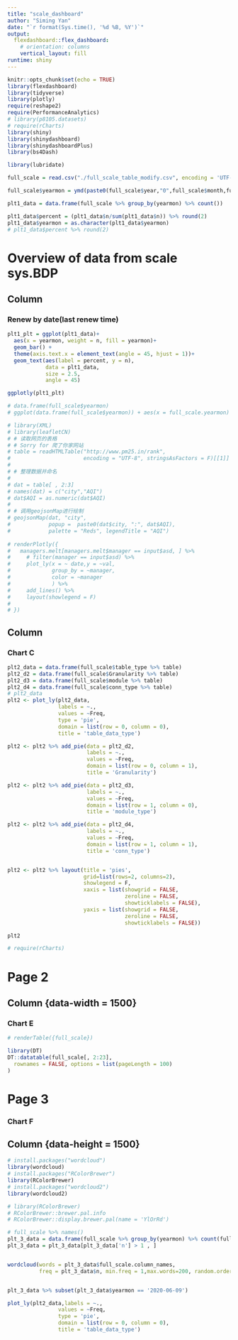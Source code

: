 ```yaml
---
title: "scale_dashboard"
author: "Siming Yan"
date: "`r format(Sys.time(), '%d %B, %Y')`"
output: 
  flexdashboard::flex_dashboard:
    # orientation: columns
    vertical_layout: fill
runtime: shiny
---
```


```r
knitr::opts_chunk$set(echo = TRUE)
library(flexdashboard)
library(tidyverse)
library(plotly)
require(reshape2)
require(PerformanceAnalytics)
# library(p8105.datasets)
# require(rCharts)
library(shiny)
library(shinydashboard)
library(shinydashboardPlus)
library(bs4Dash)

library(lubridate)
```



```r
full_scale = read.csv("./full_scale_table_modify.csv", encoding = 'UTF-8')

full_scale$yearmon = ymd(paste0(full_scale$year,"0",full_scale$month,full_scale$date))
```
 
```r
plt1_data = data.frame(full_scale %>% group_by(yearmon) %>% count())

plt1_data$percent = (plt1_data$n/sum(plt1_data$n)) %>% round(2)
plt1_data$yearmon = as.character(plt1_data$yearmon)
# plt1_data$percent %>% round(2)
```

Overview of data from scale sys.BDP
=====================================     

<!-- Inputs {.sidebar} -->
<!-- ------------------------------------- -->

<!-- ```{r, echo = F } -->

<!-- selectInput("asd", label = "year_mon :", -->
<!--             choices = full_scale$yearmon, -->
<!--             selected = c(full_scale$yearmon %>% as.list()), -->
<!--             multiple = T) -->

<!-- ``` -->


Column {data-width=500 .no-padding}
-------------------------------------

### Renew by date(last renew time)

```r
plt1_plt = ggplot(plt1_data)+
  aes(x = yearmon, weight = n, fill = yearmon)+
  geom_bar() + 
  theme(axis.text.x = element_text(angle = 45, hjust = 1))+
  geom_text(aes(label = percent, y = n), 
            data = plt1_data, 
            size = 2.5,
            angle = 45)

ggplotly(plt1_plt)
```


```r
# data.frame(full_scale$yearmon)
# ggplot(data.frame(full_scale$yearmon)) + aes(x = full_scale.yearmon) + geom_bar() + geom_text(aes(label = ..count..), stat = 'count',data = data.frame(full_scale$yearmon))

```

<!-- ### Chart B -->

```r
# library(XML)
# library(leafletCN)
# # 读取网页的表格
# # Sorry for 爬了你家网站
# table = readHTMLTable("http://www.pm25.in/rank",
#                       encoding = "UTF-8", stringsAsFactors = F)[[1]]
# 
# # 整理数据并命名
# 
# dat = table[ , 2:3]
# names(dat) = c("city","AQI")
# dat$AQI = as.numeric(dat$AQI)
# 
# # 调用geojsonMap进行绘制
# geojsonMap(dat, "city",
#            popup =  paste0(dat$city, ":", dat$AQI),
#            palette = "Reds", legendTitle = "AQI")
 
# renderPlotly({
#   managers.melt[managers.melt$manager == input$asd, ] %>% 
#     # filter(manager == input$asd) %>%
#     plot_ly(x = ~ date,y = ~val, 
#             group_by = ~manager, 
#             color = ~manager
#             ) %>% 
#     add_lines() %>% 
#     layout(showlegend = F)
#            
# })
```

Column {data-width=500}
-----------------------------------------------------------------------

### Chart C 

<!--  {.tabset .tabset-fade} -->

```r
plt2_data = data.frame(full_scale$table_type %>% table)
plt2_d2 = data.frame(full_scale$Granularity %>% table)
plt2_d3 = data.frame(full_scale$module %>% table)
plt2_d4 = data.frame(full_scale$conn_type %>% table)
# plt2_data
plt2 <- plot_ly(plt2_data, 
                labels = ~., 
                values = ~Freq, 
                type = 'pie',
                domain = list(row = 0, column = 0),
                title = 'table_data_type')

plt2 <- plt2 %>% add_pie(data = plt2_d2,
                         labels = ~.,
                         values = ~Freq,
                         domain = list(row = 0, column = 1),
                         title = 'Granularity')

plt2 <- plt2 %>% add_pie(data = plt2_d3,
                         labels = ~.,
                         values = ~Freq,
                         domain = list(row = 1, column = 0),
                         title = 'module_type')

plt2 <- plt2 %>% add_pie(data = plt2_d4,
                         labels = ~.,
                         values = ~Freq,
                         domain = list(row = 1, column = 1),
                         title = 'conn_type')


plt2 <- plt2 %>% layout(title = 'pies',
                        grid=list(rows=2, columns=2),
                        showlegend = F,
                        xaxis = list(showgrid = FALSE, 
                                     zeroline = FALSE, 
                                     showticklabels = FALSE),
                        yaxis = list(showgrid = FALSE, 
                                     zeroline = FALSE, 
                                     showticklabels = FALSE))

plt2


```

```r
# require(rCharts)
```

Page 2 
===================================== 

Column {data-width = 1500}
-----------------------------------------------------------------------

### Chart E

```r
# renderTable({full_scale})

library(DT)
DT::datatable(full_scale[, 2:23],
  rownames = FALSE, options = list(pageLength = 100)
)
```


Page 3 
=====================================     

<!-- Column {data-height=800} -->
<!-- ----------------------------------------------------------------------- -->


### Chart F

Column {data-height = 1500}
-----------------------------------------------------------------------

```r
# install.packages("wordcloud")
library(wordcloud)
# install.packages("RColorBrewer")
library(RColorBrewer)
# install.packages("wordcloud2")
library(wordcloud2)
```

```r
# library(RColorBrewer)
# RColorBrewer::brewer.pal.info
# RColorBrewer::display.brewer.pal(name = 'YlOrRd')

# full_scale %>% names()
plt_3_data = data.frame(full_scale %>% group_by(yearmon) %>% count(full_scale$column_names))
plt_3_data = plt_3_data[plt_3_data['n'] > 1 , ]


wordcloud(words = plt_3_data$full_scale.column_names, 
          freq = plt_3_data$n, min.freq = 1,max.words=200, random.order=FALSE, rot.per=0.35,colors=brewer.pal(8, "Dark2"))


plt_3_data %>% subset(plt_3_data$yearmon == '2020-06-09')

```

 
```r
plot_ly(plt2_data,labels = ~., 
                values = ~Freq, 
                type = 'pie',
                domain = list(row = 0, column = 0),
                title = 'table_data_type')
```

